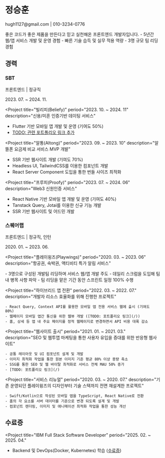 
# 정승훈
<p class="contact subtitle">hugh1127@gmail.com | 010-3234-0776</p>
좋은 코드가 좋은 제품을 만든다고 믿고 실천해온 프론트엔드 개발자입니다.
- 5년간 웹/앱 서비스 개발 및 운영 경험
- 빠른 기술 습득 및 실무 적용 역량
- 3명 규모 팀 리딩 경험

## 경력

### SBT
프론트엔드 | 정규직
<p className="subtitle">2023. 07. ~ 2024. 11.</p>

<Project
  title="빌리피(Beliefy)"
  period="2023. 10. ~ 2024. 11"
  description="신용/미혼 인증기반 데이팅 서비스"
>
  - Flutter 기반 모바일 앱 개발 및 운영 (기여도 50%)
  - [TODO: 관련 포트폴리오 링크 추가](/)
</Project>

<Project
  title="알통(Altong)"
  period="2023. 09. ~ 2023. 10"
  description="알뜰폰 요금제 비교 서비스 MVP 개발"
>
  - SSR 기반 웹사이트 개발 (기여도 70%)
  - Headless UI, TailwindCSS를 이용한 컴포넌트 개발
  - React Server Component 도입을 통한 번들 사이즈 최적화
</Project>

<Project
  title="프루피(Proofy)"
  period="2023. 07. ~ 2024. 06"
  description="Web3 신원인증 서비스"
>
  - React Native 기반 모바일 앱 개발 및 운영 (기여도 40%)
  - Tanstack Query, Jotai를 이용한 신규 기능 개발
  - SSR 기반 웹사이트 및 어드민 개발
</Project>

<div style={{ height: 200 }} />

### 스퀘어랩
프론트엔드 | 정규직, 인턴
<p className="subtitle">2020. 01. ~ 2023. 06.</p>

<Project
  title="플레이윙즈(Playwings)"
  period="2020. 03. ~ 2023. 06"
  description="항공권, 숙박권, 액티비티 특가 알림 서비스"
>
  <Project title="프론트엔드 팀 리딩" period="2023. 01. ~ 2023. 06.">
    - 3명으로 구성된 개발팀 리딩하며 서비스 웹/앱 개발 주도
    - 데일리 스크럼을 도입해 팀 내 병목 사항 파악
    - 팀 리딩을 맡은 기간 동안 스프린트 일정 100% 수행
  </Project>

  <Project
    title="하이브리드 앱 전환"
    period="2022. 03. ~ 2022. 07."
    description="개발자 리소스 효율화를 위해 진행한 프로젝트"
  >
    - React Query, Context API를 활용한 모바일 앱 전용 서비스 웹에 출시 (기여도 80%)
    - 웹페이지 모바일 앱간 통신을 위한 웹뷰 개발 ([TODO: 포트폴리오 링크](/))
    - 홈, 상세 등 앱 내 주요 페이지를 정적 웹페이지로 변경하면서 API 비용 대폭 감소
  </Project>
  
  <Project
    title="웹사이트 출시"
    period="2021. 01. ~ 2021. 03."
    description="SEO 및 웹투앱 마케팅을 통한 사용자 유입을 증대를 위한 반응형 웹사이트"
  >
    - 공통 레이아웃 및 UI 컴포넌트 설계 및 개발
    - 이미지 최적화 작업을 통한 원본 이미지 기준 평균 80% 이상 용량 축소
    - SSG를 통한 SEO 및 웹 바이탈 최적화로 서비스 전체 MAU 50% 증가
    - [TODO: 포트폴리오 링크](/)
  </Project>
  
  <Project
    title="서비스 리뉴얼"
    period="2020. 03. ~ 2020. 07."
    description="기존 운영되던 플레이윙즈의 디자인부터 기술 스택까지 전면 재설계한 프로젝트"
  >
    - Swift/Kotlin으로 작성된 모바일 앱을 TypeScript, React Native로 전환
    - 홈의 각 요소를 서버 데이터를 기준으로 변경 되도록 설계 및 개발
    - 컴포넌트 렌더링, 이미지 및 애니메이션 최적화 작업을 통한 성능 개선
  </Project>
</Project>

## 수료증
<Project
  title="IBM Full Stack Software Developer"
  period="2025. 02. ~ 2025. 04."
>
  - Backend 및 DevOps(Docker, Kubernetes) 학습 ([수료증](https://www.coursera.org/account/accomplishments/professional-cert/certificate/9Y4K1V9VZ46J))
</Project>